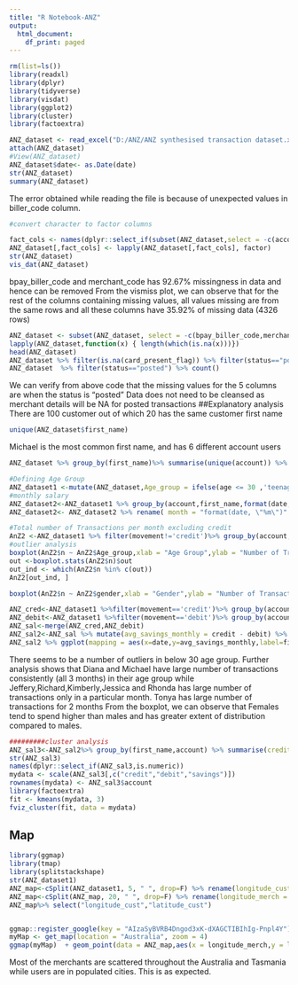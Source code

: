 ---
title: "R Notebook-ANZ"
output:
  html_document:
    df_print: paged
---



```{r}
rm(list=ls())
library(readxl)
library(dplyr)
library(tidyverse)
library(visdat)
library(ggplot2)
library(cluster)
library(factoextra)

ANZ_dataset <- read_excel("D:/ANZ/ANZ synthesised transaction dataset.xlsx")
attach(ANZ_dataset)
#View(ANZ_dataset)
ANZ_dataset$date<- as.Date(date)
str(ANZ_dataset)
summary(ANZ_dataset)
```

The error obtained while reading the file is because of unexpected values in biller_code column.
```{r}
#convert character to factor columns

fact_cols <- names(dplyr::select_if(subset(ANZ_dataset,select = -c(account,long_lat,merchant_id,first_name,extraction,transaction_id,customer_id,merchant_long_lat)), is_character))
ANZ_dataset[,fact_cols] <- lapply(ANZ_dataset[,fact_cols], factor)
str(ANZ_dataset)
vis_dat(ANZ_dataset)
```
bpay_biller_code and merchant_code has 92.67% missingness in data and hence can be removed
From the vismiss plot, we can observe that for the rest of the columns containing missing values, all values missing are from the same rows and all these columns have 35.92% of missing data (4326 rows)
```{r}
ANZ_dataset <- subset(ANZ_dataset, select = -c(bpay_biller_code,merchant_code))
lapply(ANZ_dataset,function(x) { length(which(is.na(x)))})
head(ANZ_dataset)
ANZ_dataset %>% filter(is.na(card_present_flag)) %>% filter(status=="posted") %>% count()
ANZ_dataset  %>% filter(status=="posted") %>% count()
```
We can verify from above code that the missing values for the 5 columns are when the status is "posted"
Data does not need to be cleansed as merchant details will be NA for posted transactions
##Explanatory analysis
There are 100 customer out of which 20 has the same customer first name
```{r}
unique(ANZ_dataset$first_name)

```
Michael is the most common first name, and has 6 different account users
```{r}
ANZ_dataset %>% group_by(first_name)%>% summarise(unique(account)) %>% count() %>% filter(n>1) 
```

```{r}
#Defining Age Group
ANZ_dataset1 <-mutate(ANZ_dataset,Age_group = ifelse(age <= 30 ,'teenage',ifelse(age >30 & age <50, 'midage','old')))
#monthly salary
ANZ_dataset2<-ANZ_dataset1 %>% group_by(account,first_name,format(date, "%m"),format(date, "%Y"),movement)%>% summarise(sum(amount))
ANZ_dataset2<- ANZ_dataset2 %>% rename( month = "format(date, \"%m\")" ,year = "format(date, \"%Y\")",total_amount="sum(amount)" )

#Total number of Transactions per month excluding credit
AnZ2 <-ANZ_dataset1 %>% filter(movement!='credit')%>% group_by(account,first_name,format(date, "%m/%Y"),Age_group,gender)%>% count()
#outlier analysis
boxplot(AnZ2$n ~ AnZ2$Age_group,xlab = "Age Group",ylab = "Number of Transactions", main = "Monthy Transactions by age group")
out <-boxplot.stats(AnZ2$n)$out
out_ind <- which(AnZ2$n %in% c(out))
AnZ2[out_ind, ]

```
```{r}
boxplot(AnZ2$n ~ AnZ2$gender,xlab = "Gender",ylab = "Number of Transactions", main = "Monthy Transactions by Gender")

ANZ_cred<-ANZ_dataset1 %>%filter(movement=='credit')%>% group_by(account,first_name,format(date, "%m/%Y")) %>%summarise(sum(amount)) %>%rename(credit="sum(amount)") 
ANZ_debit<-ANZ_dataset1 %>%filter(movement=='debit')%>% group_by(account,first_name,format(date, "%m/%Y")) %>%summarise(sum(amount)) %>%rename(debit="sum(amount)") 
ANZ_sal<-merge(ANZ_cred,ANZ_debit)
ANZ_sal2<-ANZ_sal %>% mutate(avg_savings_monthly = credit - debit) %>% rename(date ="format(date, \"%m/%Y\")")
ANZ_sal2 %>% ggplot(mapping = aes(x=date,y=avg_savings_monthly,label=first_name))+geom_point()+ geom_text()
```

There seems to be a number of outliers in below 30 age group.
Further analysis shows that Diana and Michael have large number of transactions consistently (all 3 months) in their age group
while Jeffery,Richard,Kimberly,Jessica and Rhonda has large number of transactions only in a particular month.
Tonya has large number of transactions for 2 months
From the boxplot, we can observe that Females tend to spend higher than males and has greater extent of distribution compared to males.
```{r}
#########cluster analysis
ANZ_sal3<-ANZ_sal2%>% group_by(first_name,account) %>% summarise(credit=sum(credit),debit = sum(debit),savings=sum(avg_savings_monthly))
str(ANZ_sal3)
names(dplyr::select_if(ANZ_sal3,is.numeric))
mydata <- scale(ANZ_sal3[,c("credit","debit","savings")])
rownames(mydata) <- ANZ_sal3$account
library(factoextra)
fit <- kmeans(mydata, 3)
fviz_cluster(fit, data = mydata)
```
## Map
```{r}

library(ggmap)
library(tmap)
library(splitstackshape)
str(ANZ_dataset1)
ANZ_map<-cSplit(ANZ_dataset1, 5, " ", drop=F) %>% rename(longitude_cust = long_lat_1, latitude_cust=long_lat_2)
ANZ_map<-cSplit(ANZ_map, 20, " ", drop=F) %>% rename(longitude_merch = merchant_long_lat_1, latitude_merch=merchant_long_lat_2)
ANZ_map%>% select("longitude_cust","latitude_cust")


ggmap::register_google(key = "AIzaSyBVRB4Dngod3xK-dXAGCTIBIhIg-Pnpl4Y")
myMap <- get_map(location = "Australia", zoom = 4)
ggmap(myMap)  + geom_point(data = ANZ_map,aes(x = longitude_merch,y = latitude_merch,col='red')) + geom_point(data = ANZ_map%>% select("longitude_cust","latitude_cust"),aes(x = longitude_cust,y = latitude_cust))
```

Most of the merchants are scattered throughout the Australia and Tasmania while users are in populated cities. This is as expected.


